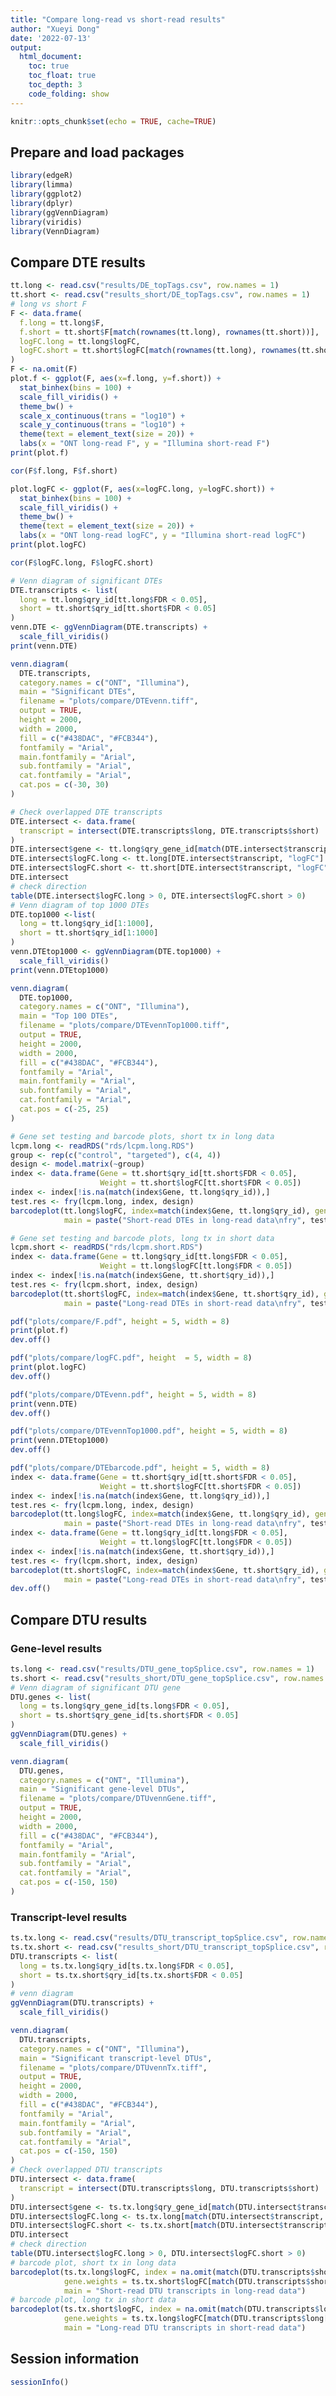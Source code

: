 ```yaml
---
title: "Compare long-read vs short-read results"
author: "Xueyi Dong"
date: '2022-07-13'
output:
  html_document:
    toc: true
    toc_float: true
    toc_depth: 3
    code_folding: show
---
```


```r
knitr::opts_chunk$set(echo = TRUE, cache=TRUE)
```

## Prepare and load packages
```r
library(edgeR)
library(limma)
library(ggplot2)
library(dplyr)
library(ggVennDiagram)
library(viridis)
library(VennDiagram)
```

## Compare DTE results

```r
tt.long <- read.csv("results/DE_topTags.csv", row.names = 1)
tt.short <- read.csv("results_short/DE_topTags.csv", row.names = 1)
# long vs short F
F <- data.frame(
  f.long = tt.long$F,
  f.short = tt.short$F[match(rownames(tt.long), rownames(tt.short))],
  logFC.long = tt.long$logFC,
  logFC.short = tt.short$logFC[match(rownames(tt.long), rownames(tt.short))]
)
F <- na.omit(F)
plot.f <- ggplot(F, aes(x=f.long, y=f.short)) +
  stat_binhex(bins = 100) +
  scale_fill_viridis() +
  theme_bw() +
  scale_x_continuous(trans = "log10") +
  scale_y_continuous(trans = "log10") +
  theme(text = element_text(size = 20)) +
  labs(x = "ONT long-read F", y = "Illumina short-read F")
print(plot.f)

cor(F$f.long, F$f.short)

plot.logFC <- ggplot(F, aes(x=logFC.long, y=logFC.short)) +
  stat_binhex(bins = 100) +
  scale_fill_viridis() +
  theme_bw() +
  theme(text = element_text(size = 20)) +
  labs(x = "ONT long-read logFC", y = "Illumina short-read logFC")
print(plot.logFC)

cor(F$logFC.long, F$logFC.short)

# Venn diagram of significant DTEs
DTE.transcripts <- list(
  long = tt.long$qry_id[tt.long$FDR < 0.05],
  short = tt.short$qry_id[tt.short$FDR < 0.05]
)
venn.DTE <- ggVennDiagram(DTE.transcripts) +
  scale_fill_viridis()
print(venn.DTE)

venn.diagram(
  DTE.transcripts,
  category.names = c("ONT", "Illumina"),
  main = "Significant DTEs",
  filename = "plots/compare/DTEvenn.tiff",
  output = TRUE,
  height = 2000,
  width = 2000,
  fill = c("#438DAC", "#FCB344"),
  fontfamily = "Arial",
  main.fontfamily = "Arial",
  sub.fontfamily = "Arial",
  cat.fontfamily = "Arial",
  cat.pos = c(-30, 30)
)

# Check overlapped DTE transcripts
DTE.intersect <- data.frame(
  transcript = intersect(DTE.transcripts$long, DTE.transcripts$short)
)
DTE.intersect$gene <- tt.long$qry_gene_id[match(DTE.intersect$transcript, tt.long$qry_id)]
DTE.intersect$logFC.long <- tt.long[DTE.intersect$transcript, "logFC"]
DTE.intersect$logFC.short <- tt.short[DTE.intersect$transcript, "logFC"]
DTE.intersect
# check direction
table(DTE.intersect$logFC.long > 0, DTE.intersect$logFC.short > 0)
# Venn diagram of top 1000 DTEs
DTE.top1000 <-list(
  long = tt.long$qry_id[1:1000],
  short = tt.short$qry_id[1:1000]
)
venn.DTEtop1000 <- ggVennDiagram(DTE.top1000) +
  scale_fill_viridis()
print(venn.DTEtop1000)

venn.diagram(
  DTE.top1000,
  category.names = c("ONT", "Illumina"),
  main = "Top 100 DTEs",
  filename = "plots/compare/DTEvennTop1000.tiff",
  output = TRUE,
  height = 2000,
  width = 2000,
  fill = c("#438DAC", "#FCB344"),
  fontfamily = "Arial",
  main.fontfamily = "Arial",
  sub.fontfamily = "Arial",
  cat.fontfamily = "Arial",
  cat.pos = c(-25, 25)
)

# Gene set testing and barcode plots, short tx in long data
lcpm.long <- readRDS("rds/lcpm.long.RDS")
group <- rep(c("control", "targeted"), c(4, 4))
design <- model.matrix(~group)
index <- data.frame(Gene = tt.short$qry_id[tt.short$FDR < 0.05],
                    Weight = tt.short$logFC[tt.short$FDR < 0.05])
index <- index[!is.na(match(index$Gene, tt.long$qry_id)),]
test.res <- fry(lcpm.long, index, design)
barcodeplot(tt.long$logFC, index=match(index$Gene, tt.long$qry_id), gene.weights = index$Weight,
            main = paste("Short-read DTEs in long-read data\nfry", test.res$Direction, "P-value =", signif(test.res$PValue, 3)))

# Gene set testing and barcode plots, long tx in short data
lcpm.short <- readRDS("rds/lcpm.short.RDS")
index <- data.frame(Gene = tt.long$qry_id[tt.long$FDR < 0.05],
                    Weight = tt.long$logFC[tt.long$FDR < 0.05])
index <- index[!is.na(match(index$Gene, tt.short$qry_id)),]
test.res <- fry(lcpm.short, index, design)
barcodeplot(tt.short$logFC, index=match(index$Gene, tt.short$qry_id), gene.weights = index$Weight,
            main = paste("Long-read DTEs in short-read data\nfry", test.res$Direction, "P-value =", signif(test.res$PValue, 3)))
```

```r
pdf("plots/compare/F.pdf", height = 5, width = 8)
print(plot.f)
dev.off()

pdf("plots/compare/logFC.pdf", height  = 5, width = 8)
print(plot.logFC)
dev.off()

pdf("plots/compare/DTEvenn.pdf", height = 5, width = 8)
print(venn.DTE)
dev.off()

pdf("plots/compare/DTEvennTop1000.pdf", height = 5, width = 8)
print(venn.DTEtop1000)
dev.off()

pdf("plots/compare/DTEbarcode.pdf", height = 5, width = 8)
index <- data.frame(Gene = tt.short$qry_id[tt.short$FDR < 0.05],
                    Weight = tt.short$logFC[tt.short$FDR < 0.05])
index <- index[!is.na(match(index$Gene, tt.long$qry_id)),]
test.res <- fry(lcpm.long, index, design)
barcodeplot(tt.long$logFC, index=match(index$Gene, tt.long$qry_id), gene.weights = index$Weight,
            main = paste("Short-read DTEs in long-read data\nfry", test.res$Direction, "P-value =", signif(test.res$PValue, 3)))
index <- data.frame(Gene = tt.long$qry_id[tt.long$FDR < 0.05],
                    Weight = tt.long$logFC[tt.long$FDR < 0.05])
index <- index[!is.na(match(index$Gene, tt.short$qry_id)),]
test.res <- fry(lcpm.short, index, design)
barcodeplot(tt.short$logFC, index=match(index$Gene, tt.short$qry_id), gene.weights = index$Weight,
            main = paste("Long-read DTEs in short-read data\nfry", test.res$Direction, "P-value =", signif(test.res$PValue, 3)))
dev.off()
```


## Compare DTU results

### Gene-level results

```r
ts.long <- read.csv("results/DTU_gene_topSplice.csv", row.names = 1)
ts.short <- read.csv("results_short/DTU_gene_topSplice.csv", row.names = 1)
# Venn diagram of significant DTU gene
DTU.genes <- list(
  long = ts.long$qry_gene_id[ts.long$FDR < 0.05],
  short = ts.short$qry_gene_id[ts.short$FDR < 0.05]
)
ggVennDiagram(DTU.genes) +
  scale_fill_viridis()

venn.diagram(
  DTU.genes,
  category.names = c("ONT", "Illumina"),
  main = "Significant gene-level DTUs",
  filename = "plots/compare/DTUvennGene.tiff",
  output = TRUE,
  height = 2000,
  width = 2000,
  fill = c("#438DAC", "#FCB344"),
  fontfamily = "Arial",
  main.fontfamily = "Arial",
  sub.fontfamily = "Arial",
  cat.fontfamily = "Arial",
  cat.pos = c(-150, 150)
)
```

### Transcript-level results

```r
ts.tx.long <- read.csv("results/DTU_transcript_topSplice.csv", row.names = 1)
ts.tx.short <- read.csv("results_short/DTU_transcript_topSplice.csv", row.names = 1)
DTU.transcripts <- list(
  long = ts.tx.long$qry_id[ts.tx.long$FDR < 0.05],
  short = ts.tx.short$qry_id[ts.tx.short$FDR < 0.05]
)
# venn diagram
ggVennDiagram(DTU.transcripts) +
  scale_fill_viridis()

venn.diagram(
  DTU.transcripts,
  category.names = c("ONT", "Illumina"),
  main = "Significant transcript-level DTUs",
  filename = "plots/compare/DTUvennTx.tiff",
  output = TRUE,
  height = 2000,
  width = 2000,
  fill = c("#438DAC", "#FCB344"),
  fontfamily = "Arial",
  main.fontfamily = "Arial",
  sub.fontfamily = "Arial",
  cat.fontfamily = "Arial",
  cat.pos = c(-150, 150)
)
# Check overlapped DTU transcripts
DTU.intersect <- data.frame(
  transcript = intersect(DTU.transcripts$long, DTU.transcripts$short)
)
DTU.intersect$gene <- ts.tx.long$qry_gene_id[match(DTU.intersect$transcript, ts.tx.long$qry_id)]
DTU.intersect$logFC.long <- ts.tx.long[match(DTU.intersect$transcript, ts.tx.long$qry_id), "logFC"]
DTU.intersect$logFC.short <- ts.tx.short[match(DTU.intersect$transcript, ts.tx.short$qry_id), "logFC"]
DTU.intersect
# check direction
table(DTU.intersect$logFC.long > 0, DTU.intersect$logFC.short > 0)
# barcode plot, short tx in long data
barcodeplot(ts.tx.long$logFC, index = na.omit(match(DTU.transcripts$short, ts.tx.long$qry_id)), 
            gene.weights = ts.tx.short$logFC[match(DTU.transcripts$short[DTU.transcripts$short %in% ts.tx.long$qry_id], ts.tx.short$qry_id)],
            main = "Short-read DTU transcripts in long-read data")
# barcode plot, long tx in short data
barcodeplot(ts.tx.short$logFC, index = na.omit(match(DTU.transcripts$long, ts.tx.short$qry_id)), 
            gene.weights = ts.tx.long$logFC[match(DTU.transcripts$long[DTU.transcripts$long %in% ts.tx.short$qry_id], ts.tx.long$qry_id)],
            main = "Long-read DTU transcripts in short-read data")
```

## Session information
```r
sessionInfo()
```

